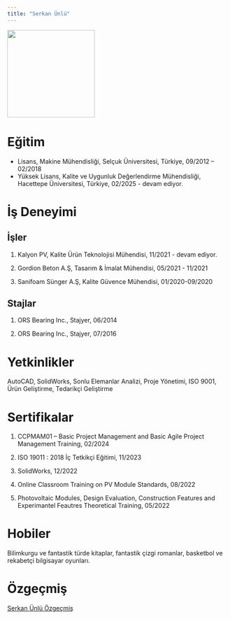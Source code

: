 ```yaml
---
title: "Serkan Ünlü"
---
```


![](images/IMG_2248.jpg){fig-align="center" width="200"}

# Eğitim

-   Lisans, Makine Mühendisliği, Selçuk Üniversitesi, Türkiye, 09/2012 – 02/2018
-   Yüksek Lisans, Kalite ve Uygunluk Değerlendirme Mühendisliği, Hacettepe Üniversitesi, Türkiye, 02/2025 - devam ediyor.

# İş Deneyimi

## İşler

1.  Kalyon PV, Kalite Ürün Teknolojisi Mühendisi, 11/2021 - devam ediyor.

2.  Gordion Beton A.Ş, Tasarım & İmalat Mühendisi, 05/2021 - 11/2021

3.  Sanifoam Sünger A.Ş, Kalite Güvence Mühendisi, 01/2020-09/2020

## Stajlar

1.  ORS Bearing Inc., Stajyer, 06/2014

2.  ORS Bearing Inc., Stajyer, 07/2016

# Yetkinlikler

AutoCAD, SolidWorks, Sonlu Elemanlar Analizi, Proje Yönetimi, ISO 9001, Ürün Geliştirme, Tedarikçi Geliştirme

# Sertifikalar

1.  CCPMAM01 – Basic Project Management and Basic Agile Project Management Training, 02/2024

2.  ISO 19011 : 2018 İç Tetkikçi Eğitimi, 11/2023

3.  SolidWorks, 12/2022

4.  Online Classroom Training on PV Module Standards, 08/2022

5.  Photovoltaic Modules, Design Evaluation, Construction Features and Experimantel Feautres Theoretical Training, 05/2022

# Hobiler

Bilimkurgu ve fantastik türde kitaplar, fantastik çizgi romanlar, basketbol ve rekabetçi bilgisayar oyunları.

# Özgeçmiş

[Serkan Ünlü Özgeçmiş](/docs/takim/cv/Serkan%20Ünlü_CV_%2021.03.2025.pdf)
